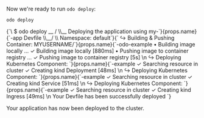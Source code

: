 
Now we're ready to run `odo deploy`:

```console
odo deploy
```

<div>
<CodeBlock language="console">
{`\
$ odo deploy
  __
 /  \\__     Deploying the application using my-`}{props.name}{`-app Devfile
 \\__/  \\    Namespace: default`}<Version/>{`
↪ Building & Pushing Container: MYUSERNAME/`}{props.name}{`-odo-example
 •  Building image locally  ...
 ✓  Building image locally [880ms]
 •  Pushing image to container registry  ...
 ✓  Pushing image to container registry [5s]
\n
↪ Deploying Kubernetes Component: `}{props.name}{`-example
 ✓  Searching resource in cluster
 ✓  Creating kind Deployment [48ms]
\n
↪ Deploying Kubernetes Component: `}{props.name}{`-example
 ✓  Searching resource in cluster
 ✓  Creating kind Service [51ms]
\n
↪ Deploying Kubernetes Component: `}{props.name}{`-example
 ✓  Searching resource in cluster
 ✓  Creating kind Ingress [49ms]
\n
Your Devfile has been successfully deployed
`}
</CodeBlock>
</div>

Your application has now been deployed to the cluster.


<Note />
